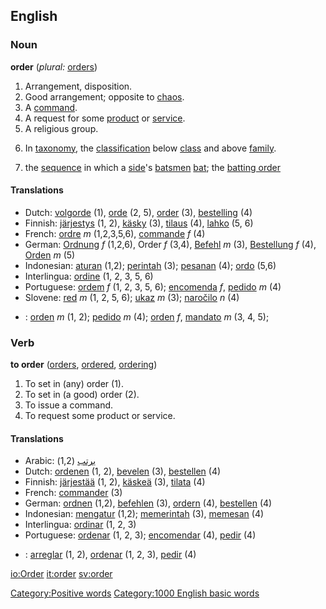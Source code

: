 ==English==

===Noun===
'''order'''  (''plural:'' [[orders]])
# Arrangement, disposition.
# Good arrangement; opposite to [[chaos]].
# A [[command]].
# A request for some [[product]] or [[service]].
# A religious group.
#{{taxonomy}} In [[taxonomy]], the [[classification]] below [[class]] and above [[family]].
#{{cricket}} the [[sequence]] in which a [[side]]'s [[batsmen]] [[bat]]; the [[batting order]]

====Translations====
*Dutch: [[volgorde]] (1), [[orde]] (2, 5), [[order]] (3), [[bestelling]] (4)
*Finnish: [[järjestys]] (1, 2), [[käsky]] (3), [[tilaus]] (4), [[lahko]] (5, 6)
*French: [[ordre]] ''m'' (1,2,3,5,6), [[commande]] ''f'' (4)
*German: [[Ordnung]] ''f'' (1,2,6), Order ''f'' (3,4), [[Befehl]] ''m'' (3), [[Bestellung]] ''f'' (4), [[Orden]] ''m'' (5)
*Indonesian: [[aturan]] (1,2); [[perintah]] (3); [[pesanan]] (4); [[ordo]] (5,6)
*Interlingua: [[ordine]] (1, 2, 3, 5, 6)
*Portuguese: [[ordem]] ''f'' (1, 2, 3, 5, 6); [[encomenda]] ''f'', [[pedido]] ''m'' (4)
*Slovene: [[red]] ''m'' (1, 2, 5, 6); [[ukaz]] ''m'' (3); [[naročilo]] ''n'' (4)
*{{es}}: [[orden]] ''m'' (1, 2); [[pedido]] ''m'' (4); [[orden]] ''f'', [[mandato]] ''m'' (3, 4, 5);

===Verb===
'''to order'''  ([[orders]], [[ordered]], [[ordering]])
# To set in (any) order (1).
# To set in (a good) order (2).
# To issue a command.
# To request some product or service.

====Translations====

*Arabic: [[يرتب]] (1,2)
*Dutch: [[ordenen]] (1, 2), [[bevelen]] (3), [[bestellen]] (4)
*Finnish: [[järjestää]] (1, 2), [[käskeä]] (3), [[tilata]] (4)
*French: [[commander]] (3)
*German: [[ordnen]] (1,2), [[befehlen]] (3), [[ordern]] (4), [[bestellen]] (4)
*Indonesian: [[mengatur]] (1,2); [[memerintah]] (3), [[memesan]] (4) 
*Interlingua: [[ordinar]] (1, 2, 3)
*Portuguese: [[ordenar]] (1, 2, 3); [[encomendar]] (4), [[pedir]] (4)
*{{es}}: [[arreglar]] (1, 2), [[ordenar]] (1, 2, 3), [[pedir]] (4) 

[[Category:Positive words]]
[[Category:1000 English basic words]]

[[io:Order]]
[[it:order]]
[[sv:order]]